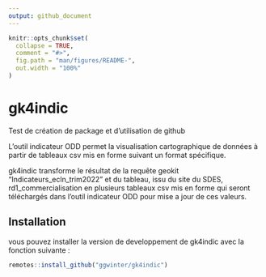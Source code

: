 ```yaml
---
output: github_document
---
```


<!-- README.md is generated from README.Rmd. Please edit that file -->

```r
knitr::opts_chunk$set(
  collapse = TRUE,
  comment = "#>",
  fig.path = "man/figures/README-",
  out.width = "100%"
)
```

# gk4indic

<!-- badges: start -->
<!-- badges: end -->

Test de création de package et d'utilisation de github

L'outil indicateur ODD permet la visualisation cartographique de données à partir de tableaux csv mis en forme suivant un format spécifique.

gk4indic transforme le résultat de la requête geokit "Indicateurs_ecln_trim2022" et du tableau, issu du site du SDES, rd1_commercialisation en plusieurs tableaux csv mis en forme qui seront téléchargés dans l'outil indicateur ODD pour mise a jour de ces valeurs.

## Installation

vous pouvez installer la version de developpement de gk4indic avec la fonction suivante :

``` r
remotes::install_github("ggwinter/gk4indic")
```
